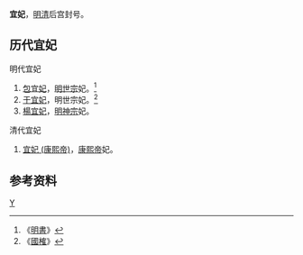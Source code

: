 '''宜妃'''，[[明朝|明]][[清朝|清]]后宫封号。

== 历代宜妃 ==
明代宜妃
#[[包宜妃|包宜妃]]，[[明世宗|明世宗]]妃。<ref>《[[明書|明書]]》</ref>
#[[于宜妃|于宜妃]]，明世宗妃。<ref>《[[國榷|國榷]]》</ref>
#[[楊宜妃_(明神宗)|楊宜妃]]，[[明神宗|明神宗]]妃。

清代宜妃
#[[宜妃_(康熙帝)|宜妃 (康熙帝)]]，[[康熙帝|康熙帝]]妃。

== 参考资料 ==

{{Reflist|2}}

[[Category:中国妃的位号|Y]]